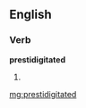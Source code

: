 ==English==

===Verb===
'''prestidigitated'''

# {{past of|[[prestidigitate]]}}

[[mg:prestidigitated]]